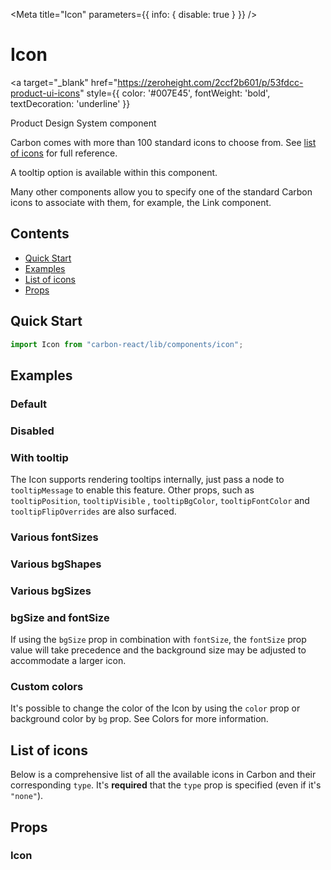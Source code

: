 

<Meta title="Icon" parameters={{ info: { disable: true } }} />

# Icon

<a
  target="_blank"
  href="https://zeroheight.com/2ccf2b601/p/53fdcc-product-ui-icons"
  style={{ color: '#007E45', fontWeight: 'bold', textDecoration: 'underline' }}
>
  Product Design System component 
</a>

Carbon comes with more than 100 standard icons to choose from. See [list of icons](#list-of-icons) for full reference.

A tooltip option is available within this component.

Many other components allow you to specify one of the standard Carbon icons to associate with them, for example, the Link component.

## Contents

- [Quick Start](#quick-start)
- [Examples](#examples)
- [List of icons](#list-of-icons)
- [Props](#props)

## Quick Start

```javascript
import Icon from "carbon-react/lib/components/icon";
```

## Examples

### Default

<Canvas>
  <Story name="default" story={stories.Default} />
</Canvas>

### Disabled

<Canvas>
  <Story name="disabled" story={stories.Disabled} />
</Canvas>

### With tooltip

The Icon supports rendering tooltips internally, just pass a node to `tooltipMessage` to enable this feature. Other props,
such as `tooltipPosition`, `tooltipVisible` , `tooltipBgColor`, `tooltipFontColor` and `tooltipFlipOverrides` are also surfaced.

<Canvas>
  <Story name="with tooltip" story={stories.WithTooltip} />
</Canvas>

### Various fontSizes

<Canvas>
  <Story name="various fontSizes" story={stories.VariousFontSizes} />
</Canvas>

### Various bgShapes

<Canvas>
  <Story name="various bgShapes" story={stories.VariousBgShapes} />
</Canvas>

### Various bgSizes

<Canvas>
  <Story name="various bgSizes" story={stories.VariousBgSizes} />
</Canvas>

### bgSize and fontSize

If using the `bgSize` prop in combination with `fontSize`, the `fontSize` prop value will take precedence and the background size may be adjusted to accommodate a larger icon. 

<Canvas>
  <Story name="bgSize and fontSize" story={stories.BgSizesAndFontSizes} />
</Canvas>

### Custom colors

It's possible to change the color of the Icon by using the `color` prop or background color by `bg` prop.
See <LinkTo kind="Documentation/Colors" name="page" story="page">Colors</LinkTo> for more information.

<Canvas>
  <Story
    name="custom colors"
    story={stories.CustomColors}
  />
</Canvas>

## List of icons

Below is a comprehensive list of all the available icons in Carbon and their corresponding `type`.
It's **required** that the `type` prop is specified (even if it's `"none"`).

<Canvas>
  <Story
    name="list of icons"
    story={stories.ListOfIcons}
  />
</Canvas>

## Props

### Icon

<StyledSystemProps of={Icon} noHeader margin />
